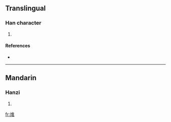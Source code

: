 ==Translingual==

===Han character===
{{Han char|rn=86|rad=火|as=08|sn=12|four=|canj=火人土 (FOG), X火人土 (XFOG)}}

# {{defn|Han|sort=火08}}

====References====
* {{Han ref|kx=0675.080|dkj=19120|hdz=32209.130|uh=7133|ud=28979}}

----

==Mandarin==

===Hanzi===
{{cmn-hanzi|pin=[[jué]] ([[jue2]])|wg=chüeh<sup>2</sup>}}

# {{defn|Mandarin}}

[[fr:焳]]
